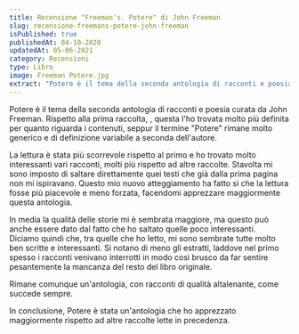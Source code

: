 ```yaml
---
title: Recensione "Freeman's. Potere" di John Freeman
slug: recensione-freemans-potere-john-freeman
isPublished: true
publishedAt: 04-10-2020
updatedAt: 05-06-2021
category: Recensioni
type: Libro
image: Freeman Potere.jpg
extract: "Potere è il tema della seconda antologia di racconti e poesia curata da John Freeman. Rispetto alla prima raccolta, , questa l’ho trovata molto più definita per quanto riguarda i contenuti, seppur il termine “Potere” rimane molto generico e di definizione variabile a seconda dell’autore."
---
```


<Book slug="freemans-potere" />

Potere è il tema della seconda antologia di racconti e poesia curata da John Freeman. Rispetto alla prima raccolta, <InternalLink slug="recensione-freeman-scrittori-dal-futuro" text="Scrittori dal futuro" />, questa l'ho trovata molto più definita per quanto riguarda i contenuti, seppur il termine "Potere" rimane molto generico e di definizione variabile a seconda dell'autore.

La lettura è stata più scorrevole rispetto al primo e ho trovato molto interessanti vari racconti, molti più rispetto ad altre raccolte. Stavolta mi sono imposto di saltare direttamente quei testi che già dalla prima pagina non mi ispiravano. Questo mio nuovo atteggiamento ha fatto sì che la lettura fosse più piacevole e meno forzata, facendomi apprezzare maggiormente questa antologia.

In media la qualità delle storie mi è sembrata maggiore, ma questo può anche essere dato dal fatto che ho saltato quelle poco interessanti.  
Diciamo quindi che, tra quelle che ho letto, mi sono sembrate tutte molto ben scritte e interessanti. Si notano di meno gli estratti, laddove nel primo spesso i racconti venivano interrotti in modo così brusco da far sentire pesantemente la mancanza del resto del libro originale.

Rimane comunque un'antologia, con racconti di qualità altalenante, come succede sempre.

In conclusione, Potere è stata un'antologia che ho apprezzato maggiormente rispetto ad altre raccolte lette in precedenza.